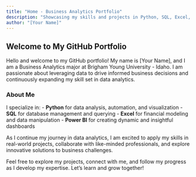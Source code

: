 ---
title: "Home - Business Analytics Portfolio"
description: "Showcasing my skills and projects in Python, SQL, Excel, and Power BI"
author: "[Your Name]"
---

## Welcome to My GitHub Portfolio

Hello and welcome to my GitHub portfolio! My name is \[Your Name\], and I am a Business Analytics major at Brigham Young University - Idaho. I am passionate about leveraging data to drive informed business decisions and continuously expanding my skill set in data analytics.

### About Me

I specialize in: - **Python** for data analysis, automation, and visualization - **SQL** for database management and querying - **Excel** for financial modeling and data manipulation - **Power BI** for creating dynamic and insightful dashboards

As I continue my journey in data analytics, I am excited to apply my skills in real-world projects, collaborate with like-minded professionals, and explore innovative solutions to business challenges.

Feel free to explore my projects, connect with me, and follow my progress as I develop my expertise. Let's learn and grow together!